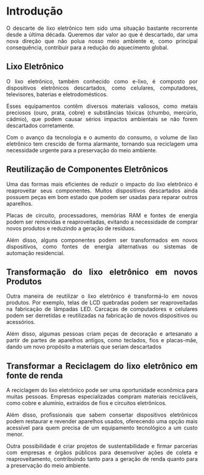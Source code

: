 

::: progress
::: {.progress-bar style="width: 100%;"}
:::
:::


```{=html}
<style>
body{text-align: justify}
</style>
```



# Introdução

O descarte de lixo eletrônico tem sido uma situação bastante recorrente desde a última década. Queremos dar valor ao que é descartado, dar uma nova direção que não polua nosso meio ambiente e, como principal consequência, contribuir para a redução do aquecimento global.


## Lixo Eletrônico

O lixo eletrônico, também conhecido como e-lixo, é composto por dispositivos eletrônicos descartados, como celulares, computadores, televisores, baterias e eletrodomésticos.

Esses equipamentos contêm diversos materiais valiosos, como metais preciosos (ouro, prata, cobre) e substâncias tóxicas (chumbo, mercúrio, cádmio), que podem causar sérios impactos ambientais se não forem descartados corretamente.

Com o avanço da tecnologia e o aumento do consumo, o volume de lixo eletrônico tem crescido de forma alarmante, tornando sua reciclagem uma necessidade urgente para a preservação do meio ambiente.


::: progress
::: {.progress-bar style="width: 100%;"}
:::
:::

## Reutilização de Componentes Eletrônicos

Uma das formas mais eficientes de reduzir o impacto do lixo eletrônico é reaproveitar seus componentes. Muitos dispositivos descartados ainda possuem peças em bom estado que podem ser usadas para reparar outros aparelhos. 

Placas de circuito, processadores, memórias RAM e fontes de energia podem ser removidas e reaproveitadas, evitando a necessidade de comprar novos produtos e reduzindo a geração de resíduos. 

Além disso, alguns componentes podem ser transformados em novos dispositivos, como fontes de energia alternativas ou sistemas de automação residencial.


::: progress
::: {.progress-bar style="width: 100%;"}
:::
:::

## Transformação do lixo eletrônico em novos Produtos


Outra maneira de reutilizar o lixo eletrônico é transformá-lo em novos produtos. Por exemplo, telas de LCD quebradas podem ser reaproveitadas na fabricação de lâmpadas LED. Carcaças de computadores e celulares podem ser derretidas e reutilizadas na fabricação de novos dispositivos ou acessórios. 

Além disso, algumas pessoas criam peças de decoração e artesanato a partir de partes de aparelhos antigos, como teclados, fios e placas-mãe, dando um novo propósito a materiais que seriam descartados



::: progress
::: {.progress-bar style="width: 100%;"}
:::
:::

## Transformar a Reciclagem do lixo eletrônico em fonte de renda

A reciclagem do lixo eletrônico pode ser uma oportunidade econômica para muitas pessoas. Empresas especializadas compram materiais recicláveis, como cobre e alumínio, extraídos de fios e circuitos eletrônicos. 

Além disso, profissionais que sabem consertar dispositivos eletrônicos podem restaurar e revender aparelhos usados, oferecendo uma opção mais acessível para quem precisa de um equipamento tecnológico a um custo menor. 

Outra possibilidade é criar projetos de sustentabilidade e firmar parcerias com empresas e órgãos públicos para desenvolver ações de coleta e reaproveitamento, contribuindo tanto para a geração de renda quanto para a preservação do meio ambiente.




::: progress
::: {.progress-bar style="width: 100%;"}
:::
:::











